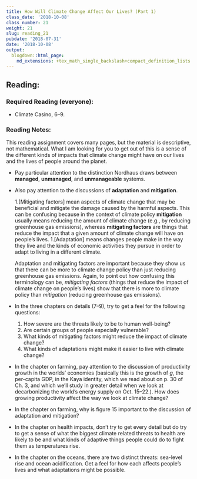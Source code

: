 ```yaml
---
title: How Will Climate Change Affect Our Lives? (Part 1)
class_date: '2018-10-08'
class_number: 21
weight: 21
slug: reading_21
pubdate: '2018-07-31'
date: '2018-10-08'
output:
  blogdown::html_page:
    md_extensions: +tex_math_single_backslash+compact_definition_lists
---
```

## Reading:

### Required Reading (everyone):
* Climate Casino, 6--9.

### Reading Notes:

This reading assignment covers many pages, but the material is descriptive, not mathematical.
What I am looking for you to get out of this is a sense of the different kinds of impacts that climate change might have on our lives and the lives of people around the planet.

* Pay particular attention to the distinction Nordhaus draws between **managed**, **unmanaged**, and **unmanageable** systems.
* Also pay attention to the discussions of **adaptation** and **mitigation**.

    1.[Mitigating factors] mean aspects of climate change that may be beneficial and mitigate the damage caused by the harmful aspects.
    This can be confusing because in the context of climate policy **mitigation** usually means reducing the amount of climate change
    (e.g., by reducing greenhouse gas emissions), whereas
    **mitigating factors** are things that reduce the impact that a given amount of climate change will have on people's lives.
    1.[Adaptation] means changes people make in the way they live and the kinds of economic activities they pursue in order to adapt to living in a different climate.

    Adaptation and mitigating factors are important because they show us that there can be more to climate change policy than just reducing greenhouse gas emissions.
    Again, to point out how confusing this terminology can be, _mitigating factors_ (things that reduce the impact of climate change on people's lives) show that there is more to climate policy than _mitigation_ (reducing greenhouse gas emissions).
* In the three chapters on details (7--9), try to get a feel for the following questions:

    1. How severe are the threats likely to be to human well-being?
    1. Are certain groups of people especially vulnerable?
    1. What kinds of mitigating factors might reduce the impact of climate change?
    1. What kinds of adaptations might make it easier to live with climate change?

* In the chapter on farming, pay attention to the discussion of productivity growth in the worlds' economies (basically this is the growth of $g$, the per-capita GDP, in the Kaya identity, which we read about on p. 30 of Ch. 3, and which we'll study in greater detail when we look at decarbonizing the world's energy supply on Oct. 15--22.). How does growing productivity affect the way we look at climate change?
* In the chapter on farming, why is figure 15 important to the discussion of adaptation and mitigation?
* In the chapter on health impacts, don't try to get every detail but do try to get a sense of what the biggest climate related threats to health are likely to be and what kinds of adaptive things people could do to fight them as temperatures rise.
* In the chapter on the oceans, there are two distinct threats: sea-level rise and ocean acidification. Get a feel for how each affects people's lives and what adaptations might be possible.
